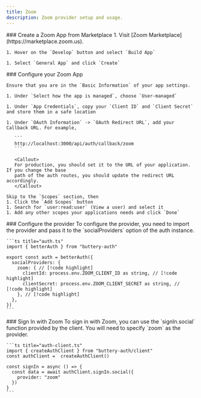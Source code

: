 ```yaml
---
title: Zoom
description: Zoom provider setup and usage.
---
```


<Steps>
  <Step> 
    ### Create a Zoom App from Marketplace
    1. Visit [Zoom Marketplace](https://marketplace.zoom.us).

    1. Hover on the `Develop` button and select `Build App`

    1. Select `General App` and click `Create`

  </Step>

  <Step> 
    ### Configure your Zoom App
    
    Ensure that you are in the `Basic Information` of your app settings.

    1. Under `Select how the app is managed`, choose `User-managed`

    1. Under `App Credentials`, copy your `Client ID` and `Client Secret` and store them in a safe location

    1. Under `OAuth Information` -> `OAuth Redirect URL`, add your Callback URL. For example,

       ```
       http://localhost:3000/api/auth/callback/zoom
       ```

       <Callout>
       For production, you should set it to the URL of your application. If you change the base
       path of the auth routes, you should update the redirect URL accordingly.
       </Callout>

    Skip to the `Scopes` section, then
    1. Click the `Add Scopes` button
    1. Search for `user:read:user` (View a user) and select it
    1. Add any other scopes your applications needs and click `Done`

  </Step>

  <Step>
    ### Configure the provider
    To configure the provider, you need to import the provider and pass it to the `socialProviders` option of the auth instance.

    ```ts title="auth.ts"
    import { betterAuth } from "buttery-auth"

    export const auth = betterAuth({
      socialProviders: {
        zoom: { // [!code highlight]
          clientId: process.env.ZOOM_CLIENT_ID as string, // [!code highlight]
          clientSecret: process.env.ZOOM_CLIENT_SECRET as string, // [!code highlight]
        }, // [!code highlight]
      },
    })
    ```

  </Step>

  <Step>
    ### Sign In with Zoom 
    To sign in with Zoom, you can use the `signIn.social` function provided by the client.
    You will need to specify `zoom` as the provider.

    ```ts title="auth-client.ts"
    import { createAuthClient } from "buttery-auth/client"
    const authClient =  createAuthClient()

    const signIn = async () => {
      const data = await authClient.signIn.social({
        provider: "zoom"
      })
    }
    ```

  </Step>
</Steps>
